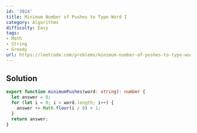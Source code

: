 ```yaml
---
id: '3014'
title: Minimum Number of Pushes to Type Word I
category: Algorithms
difficulty: Easy
tags:
- Math
- String
- Greedy
url: https://leetcode.com/problems/minimum-number-of-pushes-to-type-word-i
---
```


## Solution

```typescript filename="solution.ts" copy
export function minimumPushes(word: string): number {
  let answer = 0;
  for (let i = 0; i < word.length; i++) {
    answer += Math.floor(i / 8) + 1;
  }
  return answer;
}
```

